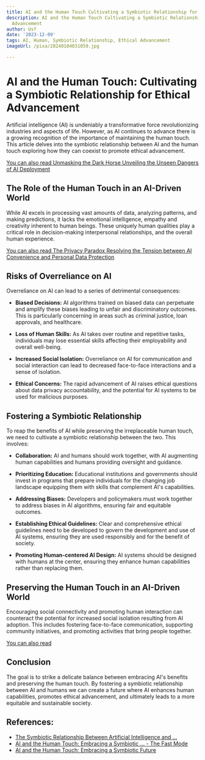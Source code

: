 ```yaml
---
title: AI and the Human Touch Cultivating a Symbiotic Relationship for Ethical Advancement
description: AI and the Human Touch Cultivating a Symbiotic Relationship for Ethical
  Advancement
author: Usf
date: '2023-12-09'
tags: AI, Human, Symbiotic Relationship, Ethical Advancement
imageUrl: /pixa/20240104031059.jpg

---
```

# AI and the Human Touch: Cultivating a Symbiotic Relationship for Ethical Advancement

Artificial  intelligence (AI) is  undeniably a transformative force  revolutionizing industries and aspects  of life. However, as AI continues to advance there is a growing recognition of  the importance  of maintaining the  human touch. This article delves into the symbiotic  relationship between AI and the human touch exploring how they  can coexist to promote ethical advancement.

[You can  also  read Unmasking the Dark Horse Unveiling  the Unseen Dangers of AI Deployment](Unmasking%20the%20Dark%20Horse%20Unveiling%20the%20Unseen%20Dangers%20of%20AI%20Deployment)


## The Role of the Human Touch in an AI-Driven World

While AI excels in processing vast amounts of data, analyzing patterns,  and  making predictions, it  lacks the emotional  intelligence, empathy and creativity inherent  to  human beings. These uniquely human qualities play a critical role in decision-making interpersonal  relationships, and the overall human experience.

[You can also read The Privacy Paradox  Resolving the Tension between AI Convenience and Personal Data Protection](The%20Privacy%20Paradox%20Resolving%20the%20Tension%20between%20AI%20Convenience%20and%20Personal%20Data%20Protection)


## Risks of Overreliance on AI

Overreliance  on AI can lead to a series of detrimental consequences:

- **Biased Decisions:** AI algorithms  trained on biased data can perpetuate and amplify these biases leading to  unfair and discriminatory outcomes. This is particularly concerning  in areas such as criminal justice, loan approvals, and healthcare.

- **Loss of Human Skills:** As AI takes over  routine and  repetitive tasks, individuals may lose essential skills affecting their employability and overall  well-being.

- **Increased Social Isolation:** Overreliance  on AI for communication and social interaction can lead to decreased face-to-face interactions and a sense  of isolation.

- **Ethical Concerns:** The rapid advancement of AI raises ethical questions about data privacy accountability, and the potential for AI systems to be used for malicious purposes.

## Fostering a Symbiotic Relationship

To reap  the benefits of AI while preserving the irreplaceable human touch, we need to cultivate a symbiotic relationship  between the two. This involves:

- **Collaboration:** AI and  humans should work together, with AI augmenting human  capabilities and humans providing oversight and guidance.

- **Prioritizing Education:** Educational institutions and governments should invest in programs  that prepare individuals for the changing  job landscape equipping them with skills that complement AI's  capabilities.

- **Addressing Biases:** Developers and policymakers must work together to address biases in AI algorithms, ensuring fair and equitable  outcomes.

- **Establishing Ethical Guidelines:** Clear and comprehensive ethical guidelines need to be developed to govern the development and use of AI systems, ensuring they are  used responsibly and for the  benefit  of society.

- **Promoting Human-centered AI Design:** AI systems should be designed with humans at the center, ensuring they enhance human capabilities  rather than replacing them.

##  Preserving the Human  Touch in an AI-Driven World

Encouraging social connectivity and promoting human interaction  can counteract the potential for increased social isolation resulting  from AI adoption. This includes  fostering face-to-face communication,  supporting community initiatives, and promoting activities that bring people together.

[You can also read ]()


## Conclusion

The  goal is to strike a delicate balance between embracing  AI's benefits and preserving the human touch. By fostering a symbiotic relationship between AI and humans we can create a future where AI enhances human capabilities, promotes ethical advancement, and  ultimately leads to a more equitable and sustainable society.

## References:
- [The Symbiotic Relationship Between Artificial Intelligence and ...](https://dhillemann.medium.com/the-symbiotic-relationship-between-artificial-intelligence-and-human-touch-a432f02b32c1?source=rss------digital_life-5)
- [AI and the Human Touch: Embracing a Symbiotic ... - The Fast Mode](https://www.thefastmode.com/expert-opinion/33648-ai-and-the-human-touch-embracing-a-symbiotic-future)
- [AI and the Human Touch: Embracing a Symbiotic Future](https://www.healthcareittoday.com/2023/11/01/ai-and-the-human-touch-embracing-a-symbiotic-future/)
